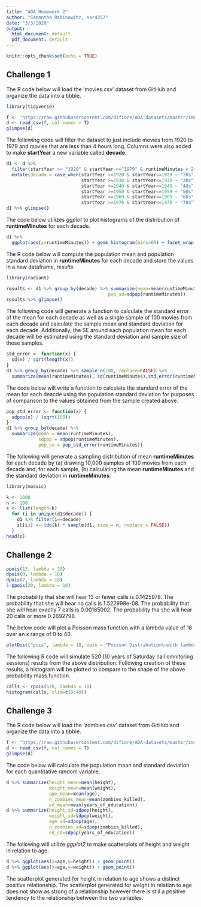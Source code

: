 ```yaml
---
title: "ADA Homework 2"
author: "Samantha Rabinowitz, sar4357"
date: "3/3/2020"
output:
  html_document: default
  pdf_document: default
---
```


```r
knitr::opts_chunk$set(echo = TRUE)
```

## Challenge 1

The R code below will load the 'movies.csv' dataset from GitHub and organize the data into a tibble.

```r
library(tidyverse)
```

```r
f <- "https://raw.githubusercontent.com/difiore/ADA-datasets/master/IMDB-movies.csv"
d <- read_csv(f, col_names = T)
glimpse(d)
```

The following code will filter the dataset to just include movies from 1920 to 1979 and movies that are less than 4 hours long. Columns were also added to make **startYear** a new variable called **decade**.

```r
d1 <- d %>%
  filter(startYear >= "1920" & startYear <="1979" & runtimeMinutes < 240) %>%
  mutate(decade = case_when(startYear >=1920 & startYear<=1929 ~ "20s",
                            startYear >=1930 & startYear<=1939 ~ "30s",
                            startYear >=1940 & startYear<=1949 ~ "40s",
                            startYear >=1950 & startYear<=1959 ~ "50s",
                            startYear >=1960 & startYear<=1969 ~ "60s",
                            startYear >=1970 & startYear<=1979 ~ "70s"))
d1 %>% glimpse()
```

The code below utilizes *ggplot* to plot histograms of the distribution of **runtimeMinutes** for each decade. 

```r
d1 %>%
  ggplot(aes(x=runtimeMinutes)) + geom_histogram(bins=60) + facet_wrap(~ decade)
```

The R code below will compute the population mean and population standard deviation in **runtimeMinutes** for each decade and store the values in a new dataframe, *results*.

```r
library(radiant)
```

```r
results <- d1 %>% group_by(decade) %>% summarize(mean=mean(runtimeMinutes),
                                      pop_sd=sdpop(runtimeMinutes))
results %>% glimpse()
```

The following code will generate a function to calculate the standard error of the mean for each decade as well as a single sample of 100 movies from each decade and calculate the sample mean and standard deviation for each decade. Additionally, the SE around each population mean for each decade will be estimated using the standard deviation and sample size of these samples.

```r
std_error <- function(x) {
  sd(x) / sqrt(length(x))
}
d1 %>% group_by(decade) %>% sample_n(100, replace=FALSE) %>% 
  summarize(mean(runtimeMinutes), sd(runtimeMinutes),std_error(runtimeMinutes))
```

The code below will write a function to calculate the standard error of the mean for each deacde using the population standard deviation for purposes of comparison to the values obtained from the sample created above.

```r
pop_std_error <- function(x) {
  sdpop(x) / (sqrt(100))
}
d1 %>% group_by(decade) %>%
  summarize(mean = mean(runtimeMinutes),
            sdpop = sdpop(runtimeMinutes),
            pop_se = pop_std_error(runtimeMinutes))
```

The following will generate a sampling distribution of mean **runtimeMinutes** for each decade by (a) drawing 10,000 samples of 100 movies from each decade and, for each sample, (b) calculating the mean **runtimeMinutes** and the standard deviation in **runtimeMinutes**. 

```r
library(mosaic)
```

```r
k <- 1000
n <- 100
s <- list(length=k)
  for (i in unique(d1$decade)) {
    d1 %>% filter(i==decade)
    s[[i]] <- (do(k) * sample(d1, size = n, replace = FALSE))
  }
head(s)
```

## Challenge 2

```r
ppois(13, lambda = 18)
dpois(0, lambda = 18)
dpois(7, lambda = 18)
1-ppois(20, lambda = 18)
```

The probability that she will hear 13 or fewer calls is 0.1425978. The probability that she will hear no calls is 1.522998e-08. The probability that she will hear exactly 7 calls is 0.00185002. The probability tha she will hear 20 calls or more 0.2692798.

The below code will plot a Poisson mass function with a lambda value of 18 over an x range of 0 to 40.

```r
plotDist("pois", lambda = 18, main = "Poisson Distribution\nwith lambda = 18", xlab = "x", xlim = c(0:40), ylab = "Pr(X=x)")
```

The following R code will simulate 520 (10 years of Saturday call omnitoring sessions) results from the above distribution. Following creation of these results, a histogram will be plotted to compare to the shape of the above probability mass function.

```r
calls <- rpois(520, lambda = 18)
histogram(calls, xlim=c(0:40))
```

## Challenge 3

The R code below will load the 'zombies.csv' dataset from GitHub and organize the data into a tibble.

```r
f <- "https://raw.githubusercontent.com/difiore/ADA-datasets/master/zombies.csv"
d <- read_csv(f, col_names = T)
glimpse(d)
```

The code below will calculate the population mean and standard deviation for each quantitative random variable.

```r
d %>% summarize(height_mean=mean(height),
                weight_mean=mean(weight),
                age_mean=mean(age),
                n_zombies_mean=mean(zombies_killed),
                ed_mean=mean(years_of_education))
d %>% summarize(height_sd=sdpop(height),
                weight_sd=sdpop(weight),
                age_sd=sdpop(age),
                n_zombies_sd=sdpop(zombies_killed),
                ed_sd=sdpop(years_of_education))
```

The following will utilize *ggplot2* to make scatterplots of height and weight in relation to age. 

```r
d %>% ggplot(aes(x=age,y=height)) + geom_point()
d %>% ggplot(aes(x=age,y=weight)) + geom_point()
```

The scatterplot generated for height in relation to age shows a distinct positive relationship. The scatterplot generated for weight in relation to age does not show as strong of a relationship however there is still a positive tendency to the relationship between the two variables.

